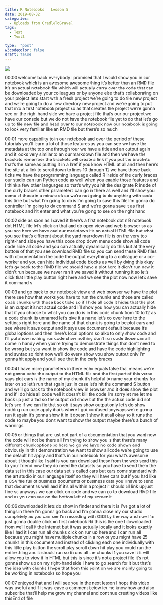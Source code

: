 ```yaml
---
title: R Notebooks   Lesson 5
date: 2019-08-02
categories:
  - Uploads from CradleToGraveR
tags:
  - Test
  - Test2

type:  "post"
w3codecolor: false
draft: false
---
```


<a href="https://www.youtube.com/watch?v=Fa81eXcAXT4">
<img src="https://www.cradletograver.com/auto-posts/images/NA">
</a>









00:00
welcome back everybody I promised that I
would show you in our notebook which is an awesome awesome thing it's better
than an RMD file it's an actual notebook file which will actually carry over the
code that can be downloaded by your colleagues or by anyone else that's
collaborating on your project let's start with a fresh project we're going
to do file new project and we're going to do a new directory new project and
we're going to put that into a first notebook project so as that creates the
project we're gonna see on the right hand side we have a project file that's
our our project we have our console but we do not have the notebook file yet to
do that let's go up to file new file and head over to our notebook now our
notebook is going to look very familiar like an RMD file but there's so much

00:01
more capability to in our notebook and over the period of these tutorials
you'll learn a lot of those features as you can see we have the metadata at the
top one through four we have a title and an output again and it looks very
similar to an our markdown file and then we have the brackets remember the
brackets will create a link if you put the brackets that's the same as putting
it in a href if you know HTML at all and
then here's the site at a link to scroll down to lines 10 through 12 we have
those back ticks we have the programming language called R inside of the curly
braces our studio can run Python code as well when you enable those features and
I think a few other languages so that's why you hit the designate R inside of
the curly braces other parameters can go in there as well and I'll show you some
of those in a minute ok so we're not going to do anything
with code this time but what I'm going to do is I'm going to save this file I'm
gonna do controller I'm going to do command S and we're gonna save it as
first notebook and hit enter and what you're going to see on the right hand

00:02
side as soon as I saved it there's a first notebook dot n B notebook dot HTML
file let's click on that and do open view and web browser so as you see here
we have and our markdown it's an actual HTML
file but what you see that's different about the yard markdown file is on the
very top right-hand side you have this code drop down menu code show all code
code hide all code and you can actually dynamically do this but at the very
bottom of that you see download RMD file so you can send these RMD files with
documentation the code the output everything to a colleague or a co-worker
and you can hide individual code blocks as well by doing this okay let's go back
to the RMD file we should have a plot here it didn't run now it didn't run
because we never ran it we saved it without running it so let's click that
little play button right here and we see
the plot now now let's save it command s

00:03
and go back to our notebook view and web browser we have the plot there see how
that works you have to run the chunks and those are called coab chunks with
those back ticks so if I hide all code it hides that the plot is an output it's
not actual code and I'll show you how you can actually hide that if you choose
to what you can do is in this code chunk from 10 to 12 as a code chunk its
unnamed let's give it a name let's go over here to the settings right here and
the name of that chunk is going to be plot cars and see where it says output
and it says use document default because it's global options and then there's
local options so alko to only show code and I'll put show nothing run code show
nothing don't run code those can all come in handy when you're trying to
demonstrate things that don't need to be wrong but you want to show the code and
have the code highlighting and syntax so right now we'll do every show you show
output only I'm gonna hit apply and you'll see that in the curly braces

00:04
I have more parameters in there echo equals false that means we're not gonna
echo the output to the HTML file and the first part of this verse says plot cars
is the name of my chunk it's helpful to name your chunks for later on so let's
run that again just in case let's hit the command S button and we'll go back
to the notebook view in browser and it does show the
plot and if I do hide all code well it doesn't kill the code I'm sorry let me
let me back up just a tad so the output did show but the the actual code did not
let's see if we can fix that so oh it says show output only let's do show
nothing run code apply that's where I got confused anyways we're gonna run it
again it's gonna show it in it doesn't show it at all okay so it runs the code
so maybe you don't want to show the output maybe there's a bunch of warnings

00:05
or things that are just not part of a documentation that you want now the code
will not be there all I'm trying to show
you is that there's many different chunk options so here we go we have no code
shown and obviously in this demonstration we want to show all code
we're going to use the default hit apply and that's in our notebook for you
what's awesome about it though like I said is you can download these from the
web send this to your friend now they do need the datasets so you
have to send them the data set in this case our data set is called cars but
cars come standard with the art studio in our language itself so they will have
cars but if you had like a CSV file full of business documents or business data
you'll have to send that document as well and if it's all within a project it
should all link up just fine so anyways we can click on code and we can go to
download RMD file and as you can see on the bottom left of my screen it

00:06
downloaded it lets do show in finder and there it is I've got a lot of things in
there I'm gonna go back and I'm gonna close my our studio completely as you
can see I'm recording with OBS by the way and now I'm just gonna double click
on first notebook Rd this is the one I downloaded from we'll call it the
Internet but it was actually locally and
it looks exactly like I had it I can run all chunks click on run up here and I
can run all because you might have multiple chunks in a row or you might
have 25 chunks in this document and instead of clicking each one
individually with this little play button the scroll
play scroll down hit play you could run the entire thing and it should run so it
runs all the chunks if you save it it will allow you to view it in HTML but
this is since it's not a project file it's not gonna show up on my right-hand
side I have to go search for it but that's the idea with chunks I hope that
from this point on we are mainly going to be working in notebooks so hope you

00:07
enjoyed that and I will see you in the next lesson I hope this video was useful
and if it was leave a comment below let me know how and also subscribe that'll
help me grow my channel and continue creating videos like thisEnd of file

